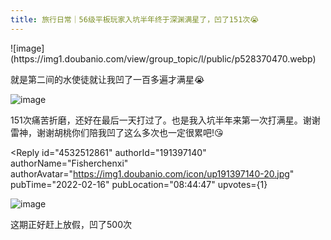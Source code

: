 ```yaml
---
title: 旅行日常｜56级平板玩家入坑半年终于深渊满星了，凹了151次😭
---
```



<Forum groupName="原神" groupUrl="https://www.douban.com/group/genshin/" archivedAt="2025-05-16T16:46:47.115Z">
  <Post
    id="260171676"
    title="旅行日常｜56级平板玩家入坑半年终于深渊满星了，凹了151次😭"
    url="https://www.douban.com/group/topic/260171676/?_spm_id=MjA4NDE0MDk2"
    pubTime="2022-02-16"
    highlightUserId="191397140"
  >
![image](https://img1.doubanio.com/view/group_topic/l/public/p528370470.webp)

就是第二间的水使徒就让我凹了一百多遍才满星😭

![image](https://img3.doubanio.com/view/group_topic/l/public/p528370473.webp)

151次痛苦折磨，还好在最后一天打过了。也是我入坑半年来第一次打满星。谢谢雷神，谢谢胡桃你们陪我凹了这么多次也一定很累吧!😘

<Reply
  id="4532512861"
  authorId="191397140"
  authorName="Fisherchenxi"
  authorAvatar="https://img1.doubanio.com/icon/up191397140-20.jpg"
  pubTime="2022-02-16"
  pubLocation="08:44:47"
  upvotes={1}
>
![image](https://img3.doubanio.com/view/richtext/large/public/p306880692.jpg)

这期正好赶上放假，凹了500次
</Reply>
  </Post>
</Forum>
